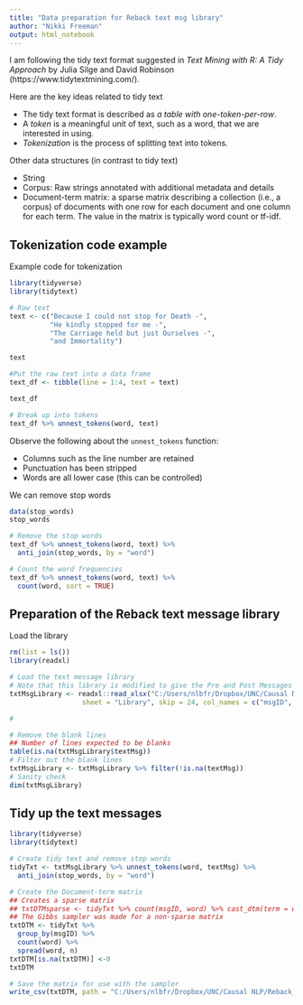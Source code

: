 ```yaml
---
title: "Data preparation for Reback text msg library"
author: "Nikki Freeman"
output: html_notebook
---
```


I am following the tidy text format suggested in _Text Mining with R: A Tidy Approach_ by Julia Silge and David Robinson (https://www.tidytextmining.com/).

Here are the key ideas related to tidy text

  * The tidy text format is described as *a table with one-token-per-row*.
  * A *token* is a meaningful unit of text, such as a word, that we are interested in using.
  * *Tokenization* is the process of splitting text into tokens.
  
Other data structures (in contrast to tidy text)

  * String
  * Corpus: Raw strings annotated with additional metadata and details
  * Document-term matrix: a sparse matrix describing a collection (i.e., a corpus) of documents with one row for each document and one column for each term. The value in the matrix is typically word count or tf-idf.

## Tokenization code example
Example code for tokenization
```r
library(tidyverse)
library(tidytext)

# Raw text
text <- c("Because I could not stop for Death -",
          "He kindly stopped for me -",
          "The Carriage held but just Ourselves -",
          "and Immortality")

text

#Put the raw text into a data frame
text_df <- tibble(line = 1:4, text = text)

text_df

# Break up into tokens
text_df %>% unnest_tokens(word, text)
```

Observe the following about the `unnest_tokens` function:

  * Columns such as the line number are retained
  * Punctuation has been stripped
  * Words are all lower case (this can be controlled)

We can remove stop words
```r
data(stop_words)
stop_words

# Remove the stop words
text_df %>% unnest_tokens(word, text) %>%
  anti_join(stop_words, by = "word")

# Count the word frequencies
text_df %>% unnest_tokens(word, text) %>%
  count(word, sort = TRUE)
```

## Preparation of the Reback text message library

Load the library
```r
rm(list = ls())
library(readxl)

# Load the text message library
# Note that this library is modified to give the Pre and Post Messages unique identifiers
txtMsgLibrary <- readxl::read_xlsx("C:/Users/nlbfr/Dropbox/UNC/Causal NLP/Reback_TxtLibrary/Reback_Project Tech Support Text Message Library_NF.xlsx", 
                  sheet = "Library", skip = 24, col_names = c("msgID", "textMsg"))

#

# Remove the blank lines
## Number of lines expected to be blanks
table(is.na(txtMsgLibrary$textMsg))
# Filter out the blank lines
txtMsgLibrary <- txtMsgLibrary %>% filter(!is.na(textMsg))
# Sanity check
dim(txtMsgLibrary)
```

## Tidy up the text messages
```r
library(tidyverse)
library(tidytext)

# Create tidy text and remove stop words
tidyTxt <- txtMsgLibrary %>% unnest_tokens(word, textMsg) %>%
  anti_join(stop_words, by = "word")

# Create the Document-term matrix
## Creates a sparse matrix
## txtDTMsparse <- tidyTxt %>% count(msgID, word) %>% cast_dtm(term = word, document = msgID, value = n)
## The Gibbs sampler was made for a non-sparse matrix
txtDTM <- tidyTxt %>%
  group_by(msgID) %>%
  count(word) %>%
  spread(word, n)
txtDTM[is.na(txtDTM)] <-0
txtDTM

# Save the matrix for use with the sampler
write_csv(txtDTM, path = "C:/Users/nlbfr/Dropbox/UNC/Causal NLP/Reback_TxtLibrary/RebackDTM.csv")
```
